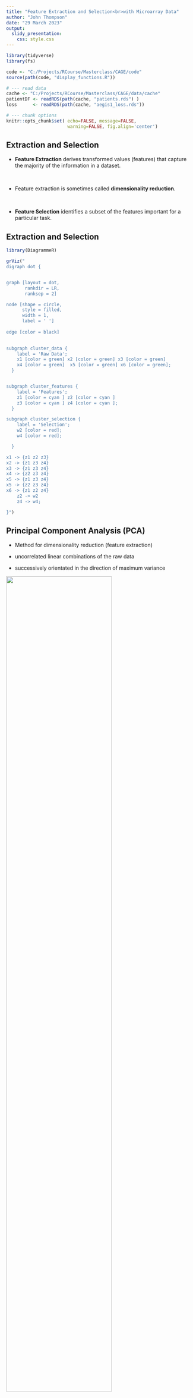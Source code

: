 ```yaml
---
title: "Feature Extraction and Selection<br>with Microarray Data"
author: "John Thompson"
date: "29 March 2023"
output: 
  slidy_presentation:
    css: style.css
---
```


```r
library(tidyverse)
library(fs)

code <- "C:/Projects/RCourse/Masterclass/CAGE/code"
source(path(code, "display_functions.R"))

# --- read data
cache <- "C:/Projects/RCourse/Masterclass/CAGE/data/cache"
patientDF <- readRDS(path(cache, "patients.rds") )
loss      <- readRDS(path(cache, "aegis1_loss.rds"))

# --- chunk options
knitr::opts_chunk$set( echo=FALSE, message=FALSE, 
                       warning=FALSE, fig.align='center')

```

## Extraction and Selection

* **Feature Extraction** derives transformed values (features) that capture the majority of the information in a dataset. 

<br>

* Feature extraction is sometimes called **dimensionality reduction**.  

<br>

* **Feature Selection** identifies a subset of the features important for a particular task.

## Extraction and Selection

```r
library(DiagrammeR)

grViz("
digraph dot {


graph [layout = dot,
       rankdir = LR,
       ranksep = 2]

node [shape = circle,
      style = filled,
      width = 1,
      label = ' ']
 
edge [color = black]

     
subgraph cluster_data {
    label = 'Raw Data';
    x1 [color = green] x2 [color = green] x3 [color = green] 
    x4 [color = green]  x5 [color = green] x6 [color = green];
  }      


subgraph cluster_features {
    label = 'Features';
    z1 [color = cyan ] z2 [color = cyan ] 
    z3 [color = cyan ] z4 [color = cyan ];
  }      

subgraph cluster_selection {
    label = 'Selection';
    w2 [color = red];
    w4 [color = red];

  }      

x1 -> {z1 z2 z3} 
x2 -> {z1 z3 z4} 
x3 -> {z1 z3 z4} 
x4 -> {z2 z3 z4} 
x5 -> {z1 z3 z4} 
x5 -> {z2 z3 z4}
x6 -> {z1 z2 z4}
    z2 -> w2 
    z4 -> w4;

}")
```

## Principal Component Analysis (PCA)

* Method for dimensionality reduction (feature extraction)

* uncorrelated linear combinations of the raw data  

* successively orientated in the direction of maximum variance  

![](figs/pca.png){height=75%, width=75%}

## AEGIS Trials I and II

Airway Epithelium Gene Expression in the Diagnosis of Lung Cancer

```r
patientDF %>%
  ggplot( aes( x= study, fill = diagnosis)) +
  geom_bar( position = "dodge") +
  labs( title = "Numbers of cancer and benign cases in each study")
```

## The Investigation

- Develop a model to classify cancer/benign

- Use AEGIS-1 to train the model and AEGIS-2 to validate  

- Methods Investigated

  - No Feature Extraction .. Select the M probes that best classify  
  - Use PCA for feature extraction .. Use the first M PCs
  - PCA for feature extraction .. Select the M PCs that best classify  
  
- PCA applied to the raw data and to the scaled raw data  

## Loss Function

Logistic regression models are to predict the cancer cases

Model performance is assessed using the cross-entropy loss
\[
- \frac{1}{N} \sum_{i=1}^N y_i log(\hat{y}_i) + (1-y_i) log(1-\hat{y}_i)
\]

This is equivalent to the log-likelihood for a logistic regression

## Results: In-sample 1-50 Features

```r
list( probe  = loss$probeSelectedDF,
      vPCsel = loss$vpcaSelectedDF,
      vPCord = loss$vpcaOrderedDF,
      cPCsel = loss$cpcaSelectedDF,
      cPCord = loss$cpcaOrderedDF)  %>%
  plot_method_comparison(inloss) +
  ggtitle("In-sample loss for the 5 feature selection methods")
```

## Results: In-sample 1-8 Features

```r
list( probe  = loss$probeSelectedDF %>% slice(1:8),
      vPCsel = loss$vpcaSelectedDF  %>% slice(1:8),
      vPCord = loss$vpcaOrderedDF   %>% slice(1:8),
      cPCsel = loss$cpcaSelectedDF  %>% slice(1:8),
      cPCord = loss$cpcaOrderedDF   %>% slice(1:8))  %>%
  plot_method_comparison(inloss) +
  ggtitle("In-sample loss for the 5 feature selection methods")

```

## Results: Out-of-sample 1-50 Features

```r
list( probe  = loss$probeSelectedDF,
      vPCsel = loss$vpcaSelectedDF,
      vPCord = loss$vpcaOrderedDF,
      cPCsel = loss$cpcaSelectedDF,
      cPCord = loss$cpcaOrderedDF)  %>%
  plot_method_comparison(outloss) +
  ggtitle("Out-of-sample loss for the 5 feature selection methods")
```


## Results: Out-of-sample 1-8 Features

```r
list( probe  = loss$probeSelectedDF %>% slice(1:8),
      vPCsel = loss$vpcaSelectedDF  %>% slice(1:8),
      vPCord = loss$vpcaOrderedDF   %>% slice(1:8),
      cPCsel = loss$cpcaSelectedDF  %>% slice(1:8),
      cPCord = loss$cpcaOrderedDF   %>% slice(1:8))  %>%
  plot_method_comparison(outloss) +
  ggtitle("Out-of-sample loss for the 5 feature selection methods")
```

## Conclusions

* Features selected in AEGIS-1 perform poorly in AEGIS-2  
* Scaled and unscaled PCA performs equally well  
* In-sample performance suggests that 
  - selected PCs out perform selected probes  
  - the first PCs predict particularly poorly  
* Out-of-sample results do not support the use of selected PCs  
  - suggesting that small PCs over-fit the training data
